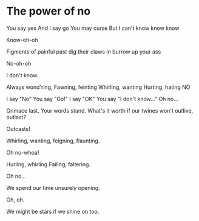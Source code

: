 # The power of no

You say yes
And I say go
You may curse
But I can't know know know

Know-oh-oh

Figments of
painful past
dig their claws in
burrow up your ass

No-oh-oh

I don't know.

Always wond'ring,
Fawning, feinting
Whirling, wanting
Hurting, hating
NO

I say "No"
You say "Go!"
I say "OK"
You say "I don't know…"
Oh no…

Grimace last.
Your words stand.
What's it worth
if our twines won't outlive, outlast?

Outcasts!

Whirling, wanting,
feigning, flaunting.

Oh no-whoa!

Hurling, whirling
Failing, faltering.

Oh no…

We spend our time
unsurely opening.

Oh, oh.

We might be stars
if we shine on too.